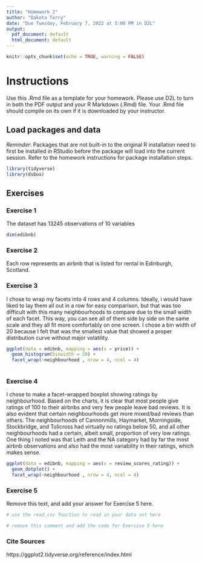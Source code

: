 ```yaml
---
title: "Homework 2"
author: "Dakota Terry"
date: "Due Tuesday, February 7, 2022 at 5:00 PM in D2L"
output:
  pdf_document: default
  html_document: default
---
```


```r
knitr::opts_chunk$set(echo = TRUE, warning = FALSE)
```

# Instructions

Use this .Rmd file as a template for your homework. Please use D2L to turn in both the PDF output and your R Markdown (.Rmd) file. Your .Rmd file should compile on its own if it is downloaded by your instructor.

## Load packages and data

_Reminder_: Packages that are not built-in to the original R installation need to first be installed in RStudio before the package will load into the current session. Refer to the homework instructions for package installation steps.

```r
library(tidyverse)
library(dsbox)
```

## Exercises

### Exercise 1

The dataset has 13245 observations of 10 variables

```r
dim(edibnb)

```

### Exercise 2

Each row represents an airbnb that is listed for rental in Edinburgh, Scotland. 

### Exercise 3

I chose to wrap my facets into 4 rows and 4 columns. Ideally, i would have liked to lay them all out in a row for easy comparison, but that was too difficult with this many neighbourhoods to compare due to the small width of each facet. This way, you can see all of them side by side on the same scale and they all fit more comfortably on one screen. I chose a bin width of 20 because I felt that was the smallest value that showed a proper distribution curve without major volatility. 

```r

ggplot(data = edibnb, mapping = aes(x = price)) +
  geom_histogram(binwidth = 20) +
  facet_wrap(~neighbourhood , nrow = 4, ncol = 4) 
  
```

### Exercise 4

I chose to make a facet-wrapped boxplot showing ratings by neighbourhood. Based on the charts, it is clear that most people give ratings of 100 to their airbnbs and very few people leave bad reviews. It is also evident that certain neighbourhoods get more mixed/bad reviews than others. The neighbourhoods of Cannonmills, Haymarket, Morningside, Stockbridge, and Tolicross had virtually no ratings below 50, and all other neighbourhoods had a certain, albeit small, proportion of very low ratings. One thing I noted was that Leith and the NA category had by far the most airbnb observations and also had the most variability in their ratings, which makes sense.

```r

ggplot(data = edibnb, mapping = aes(x = review_scores_rating)) +
  geom_dotplot() +
  facet_wrap(~neighbourhood , nrow = 4, ncol = 4) 

```

### Exercise 5

Remove this text, and add your answer for Exercise 5 here.

```r
# use the read_csv function to read in your data set here
```

```r
# remove this comment and add the code for Exercise 5 here
```


### Cite Sources

https://ggplot2.tidyverse.org/reference/index.html 


